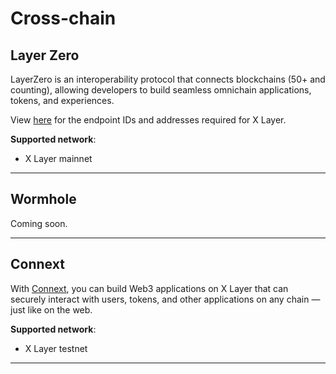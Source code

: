 # Cross-chain

## Layer Zero

LayerZero is an interoperability protocol that connects blockchains (50+ and counting), allowing developers to build seamless omnichain applications, tokens, and experiences.

View [here](https://docs.layerzero.network/v2/developers/evm/technical-reference/endpoints "Layerzero endpoint") for the endpoint IDs and addresses required for X Layer.

**Supported network**:
- X Layer mainnet

---
## Wormhole

Coming soon.

---

## Connext

With [Connext](https://www.connext.network/ "Connext"), you can build Web3 applications on X Layer that can securely interact with users, tokens, and other applications on any chain — just like on the web.

**Supported network**: 
- X Layer testnet
---